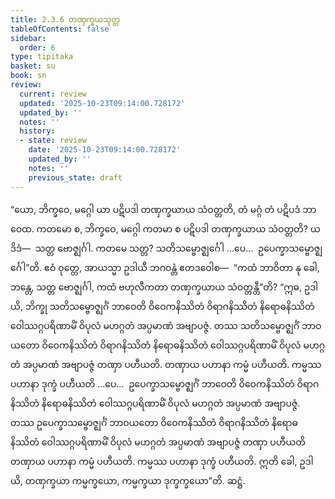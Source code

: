 ```yaml
---
title: 2.3.6 တဏှက္ခယသုတ္တ
tableOfContents: false
sidebar:
  order: 6
type: tipitaka
basket: su
book: sn
review:
  current: review
  updated: '2025-10-23T09:14:00.728172'
  updated_by: ''
  notes: ''
  history:
  - state: review
    date: '2025-10-23T09:14:00.728172'
    updated_by: ''
    notes: ''
    previous_state: draft
---
```



<ReviewStatus review={frontmatter.review} showDetails={true} />

<HypothesisAnnotation frontmatter={frontmatter} />

<DynamicBreadcrumb />

<Division number="207" book="sn" e="ch" v="18" p="308">

<Paragraph number="476" book="sn">
“ယော, ဘိက္ခဝေ, မဂ္ဂေါ ယာ ပဋိပဒါ တဏှက္ခယာယ သံဝတ္တတိ, တံ မဂ္ဂံ တံ ပဋိပဒံ ဘာဝေထ. ကတမော စ, ဘိက္ခဝေ, မဂ္ဂေါ ကတမာ စ ပဋိပဒါ တဏှက္ခယာယ သံဝတ္တတိ? ယဒိဒံ—  သတ္တ ဗောဇ္ဈင်္ဂါ. ကတမေ သတ္တ? သတိသမ္ဗောဇ္ဈင်္ဂေါ …ပေ…  ဥပေက္ခာသမ္ဗောဇ္ဈင်္ဂေါ”တိ. ဧဝံ ဝုတ္တေ, အာယသ္မာ ဥဒါယီ ဘဂဝန္တံ ဧတဒဝေါစ—  “ကထံ ဘာဝိတာ နု ခေါ, ဘန္တေ, သတ္တ ဗောဇ္ဈင်္ဂါ, ကထံ ဗဟုလီကတာ တဏှက္ခယာယ သံဝတ္တန္တီ”တိ?
</Paragraph>

<Paragraph number="477" book="sn">
“ဣဓ, ဥဒါယိ, ဘိက္ခု သတိသမ္ဗောဇ္ဈင်္ဂံ ဘာဝေတိ ဝိဝေကနိဿိတံ ဝိရာဂနိဿိတံ နိရောဓနိဿိတံ ဝေါဿဂ္ဂပရိဏာမိံ ဝိပုလံ မဟဂ္ဂတံ အပ္ပမာဏံ အဗျာပဇ္ဇံ. တဿ သတိသမ္ဗောဇ္ဈင်္ဂံ ဘာဝယတော ဝိဝေကနိဿိတံ ဝိရာဂနိဿိတံ နိရောဓနိဿိတံ ဝေါဿဂ္ဂပရိဏာမိံ ဝိပုလံ မဟဂ္ဂတံ အပ္ပမာဏံ အဗျာပဇ္ဇံ တဏှာ ပဟီယတိ. တဏှာယ ပဟာနာ ကမ္မံ ပဟီယတိ. ကမ္မဿ ပဟာနာ ဒုက္ခံ ပဟီယတိ …ပေ…  ဥပေက္ခာသမ္ဗောဇ္ဈင်္ဂံ ဘာဝေတိ ဝိဝေကနိဿိတံ ဝိရာဂနိဿိတံ နိရောဓနိဿိတံ ဝေါဿဂ္ဂပရိဏာမိံ ဝိပုလံ မဟဂ္ဂတံ အပ္ပမာဏံ အဗျာပဇ္ဇံ. တဿ ဥပေက္ခာသမ္ဗောဇ္ဈင်္ဂံ ဘာဝယတော ဝိဝေကနိဿိတံ ဝိရာဂနိဿိတံ နိရောဓနိဿိတံ ဝေါဿဂ္ဂပရိဏာမိံ ဝိပုလံ မဟဂ္ဂတံ အပ္ပမာဏံ အဗျာပဇ္ဇံ တဏှာ ပဟီယတိ တဏှာယ ပဟာနာ ကမ္မံ ပဟီယတိ. ကမ္မဿ ပဟာနာ ဒုက္ခံ ပဟီယတိ. ဣတိ ခေါ, ဥဒါယိ, တဏှက္ခယာ ကမ္မက္ခယော, ကမ္မက္ခယာ ဒုက္ခက္ခယော”တိ.

</Paragraph>
</Division>

<Paragraph number="478" type="center" book="sn">
ဆဋ္ဌံ.
</Paragraph>